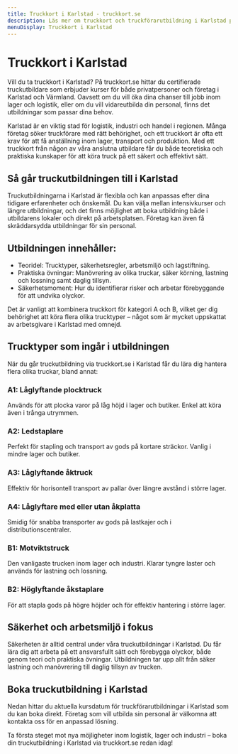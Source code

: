```yaml
---
title: Truckkort i Karlstad - truckkort.se
description: Läs mer om truckkort och truckförarutbildning i Karlstad på truckkort.se
menuDisplay: Truckkort i Karlstad
---
```


# Truckkort i Karlstad

Vill du ta truckkort i Karlstad? På truckkort.se hittar du certifierade truckutbildare som erbjuder kurser för både privatpersoner och företag i Karlstad och Värmland. Oavsett om du vill öka dina chanser till jobb inom lager och logistik, eller om du vill vidareutbilda din personal, finns det utbildningar som passar dina behov.

Karlstad är en viktig stad för logistik, industri och handel i regionen. Många företag söker truckförare med rätt behörighet, och ett truckkort är ofta ett krav för att få anställning inom lager, transport och produktion. Med ett truckkort från någon av våra anslutna utbildare får du både teoretiska och praktiska kunskaper för att köra truck på ett säkert och effektivt sätt.

## Så går truckutbildningen till i Karlstad

Truckutbildningarna i Karlstad är flexibla och kan anpassas efter dina tidigare erfarenheter och önskemål. Du kan välja mellan intensivkurser och längre utbildningar, och det finns möjlighet att boka utbildning både i utbildarens lokaler och direkt på arbetsplatsen. Företag kan även få skräddarsydda utbildningar för sin personal.

## Utbildningen innehåller:

- Teoridel: Trucktyper, säkerhetsregler, arbetsmiljö och lagstiftning.
- Praktiska övningar: Manövrering av olika truckar, säker körning, lastning och lossning samt daglig tillsyn.
- Säkerhetsmoment: Hur du identifierar risker och arbetar förebyggande för att undvika olyckor.

Det är vanligt att kombinera truckkort för kategori A och B, vilket ger dig behörighet att köra flera olika trucktyper – något som är mycket uppskattat av arbetsgivare i Karlstad med omnejd.

## Trucktyper som ingår i utbildningen

När du går truckutbildning via truckkort.se i Karlstad får du lära dig hantera flera olika truckar, bland annat:

### A1: Låglyftande plocktruck

Används för att plocka varor på låg höjd i lager och butiker. Enkel att köra även i trånga utrymmen.

### A2: Ledstaplare

Perfekt för stapling och transport av gods på kortare sträckor. Vanlig i mindre lager och butiker.

### A3: Låglyftande åktruck

Effektiv för horisontell transport av pallar över längre avstånd i större lager.

### A4: Låglyftare med eller utan åkplatta

Smidig för snabba transporter av gods på lastkajer och i distributionscentraler.

### B1: Motviktstruck

Den vanligaste trucken inom lager och industri. Klarar tyngre laster och används för lastning och lossning.

### B2: Höglyftande åkstaplare

För att stapla gods på högre höjder och för effektiv hantering i större lager.

## Säkerhet och arbetsmiljö i fokus

Säkerheten är alltid central under våra truckutbildningar i Karlstad. Du får lära dig att arbeta på ett ansvarsfullt sätt och förebygga olyckor, både genom teori och praktiska övningar. Utbildningen tar upp allt från säker lastning och manövrering till daglig tillsyn av trucken.

## Boka truckutbildning i Karlstad

Nedan hittar du aktuella kursdatum för truckförarutbildningar i Karlstad som du kan boka direkt. Företag som vill utbilda sin personal är välkomna att kontakta oss för en anpassad lösning.

Ta första steget mot nya möjligheter inom logistik, lager och industri – boka din truckutbildning i Karlstad via truckkort.se redan idag!

<ForkliftCourses city="karlstad" />
